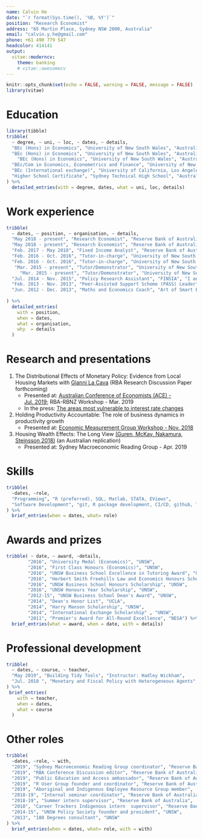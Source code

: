 ```yaml
---
name: Calvin He
date: "`r format(Sys.time(), '%B, %Y')`"
position: "Research Economist"
address: "65 Martin Place, Sydney NSW 2000, Australia"
email: "calvin.y.he@gmail.com"
phone: +61 490 779 547
headcolor: 414141
output: 
  vitae::moderncv:
    theme: banking
    # vitae::awesomecv
---
```

```r
knitr::opts_chunk$set(echo = FALSE, warning = FALSE, message = FALSE)
library(vitae)
```

# Education
```r
library(tibble)
tribble(
  ~ degree, ~ uni, ~ loc, ~ dates, ~ details,
  "BEc (Hons) in Economics", "University of New South Wales", "Australia", "2016", "University Medal and First Class honours; WAM: 92.33",
  "BEc (Hons) in Economics", "University of New South Wales", "Australia", "2016", "Honours thesis: Sovereign Default Risk and the Fiscal Spending Multiplier",
    "BEc (Hons) in Economics", "University of New South Wales", "Australia", "2016", "Supervisors: Richard Holden, Mariano Kulish and James Morley",
  "BEc/Com in Economics, Econometrics and Finance", "University of New South Wales", "Australia", "2012 - 2015", "WAM: 89.11",
  "BEc (International exchange)", "University of California, Los Angeles", "USA", "Jan. - Jun. 2014", "GPA: 3.96",
  "Higher School Certificate", "Sydney Technical High School", "Australia", "2006 - 2011", "ATAR: 99.35"
) %>% 
  detailed_entries(with = degree, dates, what = uni, loc, details)
```

# Work experience
```r
tribble(
  ~ dates, ~ position, ~ organisation, ~ details,
  "May 2018 - present", "Research Economist", "Reserve Bank of Australia", "I work in the Reserve Bank's Economic Research department. I undertake longer-term research on the Australian economy and monetary policy.",
  "May 2018 - present", "Research Economist", "Reserve Bank of Australia", "Research focus: monetary policy shocks and identification, heterogeneous effects of monetary policy, housing market dynamics, firm productivity and life-cycle, forecasting methods, and macrofinancial linkages.",
  "Feb. 2017 - May 2018", "Fixed Income Analyst", "Reserve Bank of Australia", "I worked in the Reserve Bank's Domestic Markets department, analysing fixed income activity in Australia or by Australian companies. This included daily monitoring of bond and derivative markets, and analytical work on long-term trends and relationships in securities pricing, issuance, and turnover.",
  "Feb. 2016 - Oct. 2016", "Tutor-in-charge", "University of New South Wales - School of Economics", "Managed a course with over 1,000 students and a team of over 20 tutors.",
  "Feb. 2016 - Oct. 2016", "Tutor-in-charge", "University of New South Wales - School of Economics", "Awarded the 2016 UNSW Business School Excellence in Tutoring Award.",
   "Mar. 2015 - present", "Tutor/Demonstrator", "University of New South Wales - School of Economics", "Tutor for Microeconomics 1 (Econ1101) - 2015 (S1 and S2), 2016 (S1 and S2), 2019 (T1 and T2).",
     "Mar. 2015 - present", "Tutor/Demonstrator", "University of New South Wales - School of Economics", "Student satisfaction: 92%.",
  "Jul. 2014 - Nov. 2015", "Policy Research Assistant", "FINSIA", "I analysed and produced policy strategies on issues relating to the financial services sector such as superannuation, tax reform and financial advice.",
  "Feb. 2013 - Nov. 2013", "Peer-Assisted Support Scheme (PASS) Leader", "University of New South Wales - School of Economics" , "With various PASS leaders, I communicated and delivered content to students for an introductory statistics course in a workshop setting.",
  "Jun. 2012 - Dec. 2013", "Maths and Economics Coach", "Art of Smart Education", "I privately coached high school students, ranging from years 8 to 12, in maths and/or economics."
  
) %>% 
  detailed_entries(
    with = position, 
    when = dates,
    what = organisation,
    why  = details
  )
```

# Research and presentations
1. The Distributional Effects of Monetary Policy: Evidence from Local Housing Markets with [Gianni La Cava](https://www.linkedin.com/in/gianni-la-cava-55271a35?originalSubdomain=au) (RBA Research Discussion Paper forthcoming)
    * Presented at: [Australian Conference of Economists (ACE) - Jul. 2019](https://www.ace2019.org.au/); RBA-RBNZ Workshop - Mar. 2019 
    * In the press: [The areas most vulnerable to interest rate changes](https://www.smh.com.au/business/the-economy/the-areas-most-vulnerable-to-interest-rate-changes-20190715-p527gf.html)
2. Holding Productivity Accountable: The role of business dynamics in productivity growth
    * Presented at: [Economic Measurement Group Workshop - Nov. 2018](https://www.business.unsw.edu.au/research-site/centreforappliedeconomicresearch-site/Documents/emg2018-3_CHe_Holding-Productivity-Accountable-UNSW-EMG-Workshop.pdf)
3.  Housing Wealth Effects: The Long View [(Guren, McKay, Nakamura, Steinsson 2018)](https://www.nber.org/papers/w24729) (an Australian replication)
    * Presented at: Sydney Macroeconomic Reading Group - Apr. 2019 

# Skills
```r
tribble(
  ~dates, ~role,
  "Programming", "R (preferred), SQL, Matlab, STATA, EViews",
  "Software Development", "git, R package development, CI/CD, github, Team Foundation Server",
) %>% 
  brief_entries(when = dates, what= role)
```
<!-- # Work in Progress -->
# Awards and prizes
```r
tribble( ~ date, ~ award, ~details,
        "2016", "University Medal (Economics)", "UNSW",
        "2016", "First Class Honours (Economics)", "UNSW",
        "2016", "UNSW Business School Excellence in Tutoring Award", "UNSW",
        "2016", "Herbert Smith Freehills Law and Economics Honours Scholarship", "UNSW",
        "2016", "UNSW Business School Honours Scholarship", "UNSW",
        "2016", "UNSW Honours Year Scholarship", "UNSW",
        "2012-15", "UNSW Business School Dean's Award", "UNSW",
        "2014", "Dean's Honor List", "UCLA",
        "2014", "Harry Manson Scholarship", "UNSW",
        "2014", "International Exchange Scholarship" , "UNSW", 
        "2011", "Premier's Award for All-Round Excellence", "NESA") %>% 
  brief_entries(what = award, when = date, with = details)
```
# Professional development
```r
tribble(
  ~ dates, ~ course, ~ teacher,
  "May 2019", "Building Tidy Tools", "Instructor: Hadley Wickham",
  "Jul. 2018 ", "Monetary and Fiscal Policy with Heterogeneous Agents", "Instructor: Greg Kaplan"
) %>% 
 brief_entries(
    with = teacher, 
    when = dates,
    what = course
  )
```
# Other roles
```r
tribble(
  ~dates, ~role, ~ with,
  "2019", "Sydney Macroeconomic Reading Group coordinator", "Reserve Bank of Australia", 
  "2019", "RBA Conference Discussion editor", "Reserve Bank of Australia",
  "2019", "Public Education and Access ambassador", "Reserve Bank of Australia",
  "2019", "R User Group founder and coordinator", "Reserve Bank of Australia",
  "2019", "Aboriginal and Indigenous Employee Resource Group member",  "Reserve Bank of Australia",
  "2018-19", "Internal seminar coordinator", "Reserve Bank of Australia",
  "2018-19", "Summer intern supervisor", "Reserve Bank of Australia",
  "2018", "Career Trackers Indigenous intern  supervisor", "Reserve Bank of Australia",
  "2014-15", "UNSW Policy Society founder and president", "UNSW",
  "2013", "180 Degrees consultant", "UNSW"
) %>% 
  brief_entries(when = dates, what= role, with = with)

```


